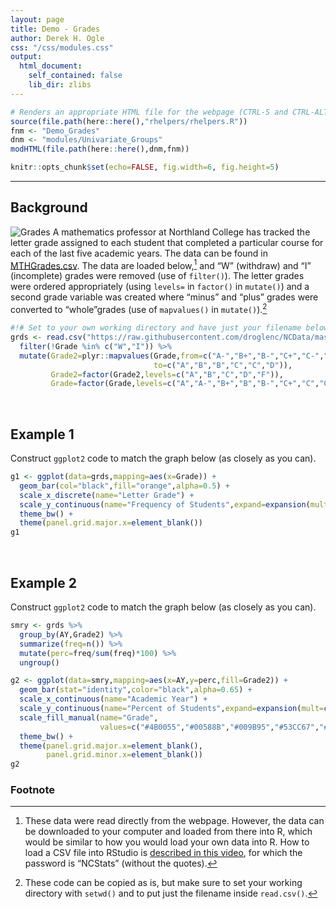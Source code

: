 ```yaml
---
layout: page
title: Demo - Grades
author: Derek H. Ogle
css: "/css/modules.css"
output:
  html_document:
    self_contained: false
    lib_dir: zlibs
---
```


```r
# Renders an appropriate HTML file for the webpage (CTRL-S and CTRL-ALT-C)
source(file.path(here::here(),"rhelpers/rhelpers.R"))
fnm <- "Demo_Grades"
dnm <- "modules/Univariate_Groups"
modHTML(file.path(here::here(),dnm,fnm))
```
```r
knitr::opts_chunk$set(echo=FALSE, fig.width=6, fig.height=5)
```

----

## Background
<img src="../zimgs/ReportCard.jpg" alt="Grades" class="img-right">
A mathematics professor at Northland College has tracked the letter grade assigned to each student that completed a particular course for each of the last five academic years. The data can be found in [MTHGrades.csv](https://raw.githubusercontent.com/droglenc/NCData/master/MTHGrades.csv). The data are loaded below,[^loaddata] and "W" (withdraw) and "I" (incomplete) grades were removed (use of `filter()`). The letter grades were ordered appropriately (using `levels=` in `factor()` in `mutate()`) and a second grade variable was created where "minus" and "plus" grades were converted to "whole"grades (use of `mapvalues()` in `mutate()`).[^copycode]

```r
#!# Set to your own working directory and have just your filename below.
grds <- read.csv("https://raw.githubusercontent.com/droglenc/NCData/master/MTHGrades.csv") %>%
  filter(!Grade %in% c("W","I")) %>%
  mutate(Grade2=plyr::mapvalues(Grade,from=c("A-","B+","B-","C+","C-","D+"),
                                to=c("A","B","B","C","C","D")),
         Grade2=factor(Grade2,levels=c("A","B","C","D","F")),
         Grade=factor(Grade,levels=c("A","A-","B+","B","B-","C+","C","C-","D+","D","F")))
```

&nbsp;

## Example 1
Construct `ggplot2` code to match the graph below (as closely as you can).

```r
g1 <- ggplot(data=grds,mapping=aes(x=Grade)) +
  geom_bar(col="black",fill="orange",alpha=0.5) +
  scale_x_discrete(name="Letter Grade") +
  scale_y_continuous(name="Frequency of Students",expand=expansion(mult=c(0,0.02))) +
  theme_bw() +
  theme(panel.grid.major.x=element_blank())
g1
```

&nbsp;

## Example 2
Construct `ggplot2` code to match the graph below (as closely as you can).

```r
smry <- grds %>%
  group_by(AY,Grade2) %>%
  summarize(freq=n()) %>%
  mutate(perc=freq/sum(freq)*100) %>%
  ungroup()

g2 <- ggplot(data=smry,mapping=aes(x=AY,y=perc,fill=Grade2)) +
  geom_bar(stat="identity",color="black",alpha=0.65) +
  scale_x_continuous(name="Academic Year") +
  scale_y_continuous(name="Percent of Students",expand=expansion(mult=c(0,0))) +
  scale_fill_manual(name="Grade",
                    values=c("#4B0055","#00588B","#009B95","#53CC67","#FDE333")) +
  theme_bw() +
  theme(panel.grid.major.x=element_blank(),
        panel.grid.minor.x=element_blank())
g2
```

### Footnote
[^getdata]: This CSV file is freely available from Kaggle at [this page](). However, you must sign-in to download the data file. I did this and made it available from my website at the link above.

[^loaddata]: These data were read directly from the webpage. However, the data can be downloaded to your computer and loaded from there into R, which would be similar to how you would load your own data into R. How to load a CSV file into RStudio is [described in this video](https://vimeo.com/144035138), for which the password is "NCStats" (without the quotes).

[^copycode]: These code can be copied as is, but make sure to set your working directory with `setwd()` and to put just the filename inside `read.csv()`.

